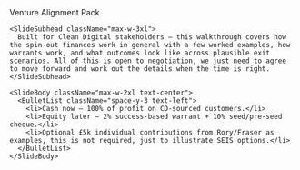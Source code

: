 <div className="flex h-full w-full flex-col">
  <div className="flex flex-1 flex-col items-center justify-center gap-10 px-8 py-6 text-center">
    <SlideHeader align="center" eyebrow="The Upside" kicker="How venture works, and how CD wins with a small cheque + warrant">
      Venture Alignment Pack
    </SlideHeader>

    <SlideSubhead className="max-w-3xl">
      Built for Clean Digital stakeholders — this walkthrough covers how the spin-out finances work in general with a few worked examples, how warrants work, and what outcomes look like across plausible exit scenarios. All of this is open to negotiation, we just need to agree to move forward and work out the details when the time is right.
    </SlideSubhead>

    <SlideBody className="max-w-2xl text-center">
      <BulletList className="space-y-3 text-left">
        <li>Cash now — 100% of profit on CD-sourced customers.</li>
        <li>Equity later — 2% success-based warrant + 10% seed/pre-seed cheque.</li>
        <li>Optional £5k individual contributions from Rory/Fraser as examples, this is not required, just to illustrate SEIS options.</li>
      </BulletList>
    </SlideBody>
  </div>
</div>
